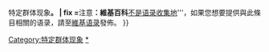 {{ambox
| type  = notice
| issue  = '''本文記述{{#if:{{{1|}}}|有關{{{1}}}的|一項}}特定群体现象'''。
| fix = '''注意'''：維基百科'''[[Wikipedia:不适合维基百科的文章#維基百科不是不經篩選的資訊收集處|不是语录收集地]]'''，如果您想要提供與此條目相關的语录，請至[[维基语录|維基语录]]發佈。
}}
<includeonly>[[Category:特定群体现象]]</includeonly><noinclude>
[[Category:特定群体现象|*]]